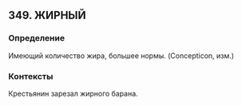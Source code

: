 ## 349. ЖИРНЫЙ
### Определение
Имеющий количество жира, большее нормы. (Concepticon, изм.)

### Контексты
Крестьянин зарезал жирного барана.

